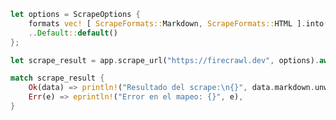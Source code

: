 ```rust Rust
let options = ScrapeOptions {
    formats vec! [ ScrapeFormats::Markdown, ScrapeFormats::HTML ].into(),
    ..Default::default()
};

let scrape_result = app.scrape_url("https://firecrawl.dev", options).await;

match scrape_result {
    Ok(data) => println!("Resultado del scrape:\n{}", data.markdown.unwrap()),
    Err(e) => eprintln!("Error en el mapeo: {}", e),
}
```
